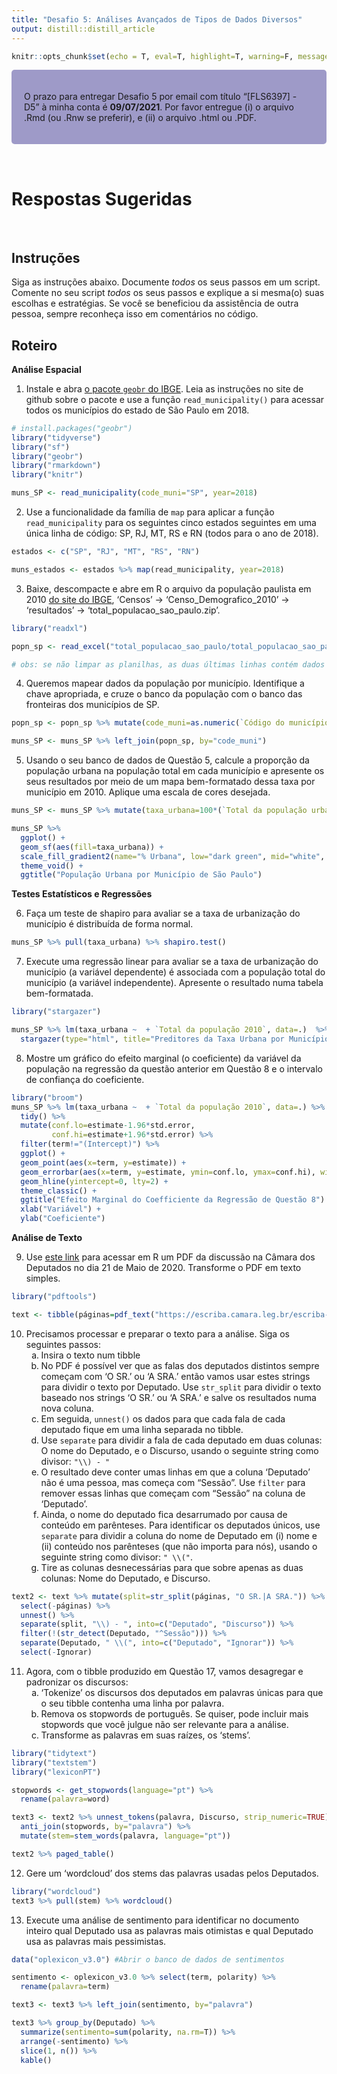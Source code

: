 ```yaml
---
title: "Desafio 5: Análises Avançados de Tipos de Dados Diversos"
output: distill::distill_article
---
```


```r
knitr::opts_chunk$set(echo = T, eval=T, highlight=T, warning=F, message=F)
```

<style>
div.purple { background-color:#9e9ac8; border-radius: 5px; padding: 20px;}
</style>

<div class = "purple">
O prazo para entregar Desafio 5 por email com título “[FLS6397] - D5” à minha conta é **09/07/2021**. Por favor entregue (i) o arquivo .Rmd (ou .Rnw se preferir), e (ii) o arquivo .html ou .PDF.
</div>

<br>

# Respostas Sugeridas

<br>

## Instruções

Siga as instruções abaixo. Documente *todos* os seus passos em um script. Comente no seu script *todos* os seus passos e explique a si mesma(o) suas escolhas e estratégias. Se você se beneficiou da assistência de outra pessoa, sempre reconheça isso em comentários no código.

## Roteiro

**Análise Espacial**

1. Instale e abra [o pacote `geobr` do IBGE](https://github.com/ipeaGIT/geobr). Leia as instruções no site de github sobre o pacote e use a função `read_municipality()` para acessar todos os municípios do estado de São Paulo em 2018. 

```r
# install.packages("geobr")
library("tidyverse")
library("sf")
library("geobr")
library("rmarkdown")
library("knitr")

muns_SP <- read_municipality(code_muni="SP", year=2018)
```

2. Use a funcionalidade da família de `map` para aplicar a função `read_municipality` para os seguintes cinco estados seguintes em uma única linha de código: SP, RJ, MT, RS e RN (todos para o ano de 2018). 

```r
estados <- c("SP", "RJ", "MT", "RS", "RN")

muns_estados <- estados %>% map(read_municipality, year=2018)
```

3. Baixe, descompacte e abre em R o arquivo da população paulista em 2010 [do site do IBGE](https://www.ibge.gov.br/estatisticas/downloads-estatisticas.html), 'Censos' -> 'Censo_Demografico_2010' -> 'resultados' -> 'total_populacao_sao_paulo.zip'. 

```r
library("readxl")

popn_sp <- read_excel("total_populacao_sao_paulo/total_populacao_sao_paulo.xls")

# obs: se não limpar as planilhas, as duas últimas linhas contém dados "errados": o total do estado e o link do site do IBGE de onde a planilha foi tirada
```

4. Queremos mapear dados da população por município. Identifique a chave apropriada, e cruze o banco da população com o banco das fronteiras dos municípios de SP. 

```r
popn_sp <- popn_sp %>% mutate(code_muni=as.numeric(`Código do município`))

muns_SP <- muns_SP %>% left_join(popn_sp, by="code_muni")
```

5. Usando o seu banco de dados de Questão 5, calcule a proporção da população urbana na população total em cada município e apresente os seus resultados por meio de um mapa bem-formatado dessa taxa por município em 2010. Aplique uma escala de cores desejada.

```r
muns_SP <- muns_SP %>% mutate(taxa_urbana=100*(`Total da população urbana`/`Total da população 2010`)) 

muns_SP %>%
  ggplot() +
  geom_sf(aes(fill=taxa_urbana)) +
  scale_fill_gradient2(name="% Urbana", low="dark green", mid="white", high="red", midpoint=50) +
  theme_void() +
  ggtitle("População Urbana por Município de São Paulo")
```

**Testes Estatísticos e Regressões**

6. Faça um teste de shapiro para avaliar se a taxa de urbanização do município é distribuída de forma normal.

```r
muns_SP %>% pull(taxa_urbana) %>% shapiro.test()
```

7. Execute uma regressão linear para avaliar se a taxa de urbanização do município (a variável dependente) é associada com a população total do município (a variável independente). Apresente o resultado numa tabela bem-formatada.

```r
library("stargazer")

muns_SP %>% lm(taxa_urbana ~  + `Total da população 2010`, data=.)  %>% 
  stargazer(type="html", title="Preditores da Taxa Urbana por Município")
```

8. Mostre um gráfico do efeito marginal (o coeficiente) da variável da população na regressão da questão anterior em Questão 8 e o intervalo de confiança do coeficiente.

```r
library("broom")
muns_SP %>% lm(taxa_urbana ~  + `Total da população 2010`, data=.) %>% 
  tidy() %>%
  mutate(conf.lo=estimate-1.96*std.error,
         conf.hi=estimate+1.96*std.error) %>%
  filter(term!="(Intercept)") %>%
  ggplot() +
  geom_point(aes(x=term, y=estimate)) +
  geom_errorbar(aes(x=term, y=estimate, ymin=conf.lo, ymax=conf.hi), width=0.1) +
  geom_hline(yintercept=0, lty=2) +
  theme_classic() +
  ggtitle("Efeito Marginal do Coefficiente da Regressão de Questão 8") +
  xlab("Variável") +
  ylab("Coeficiente")
```


**Análise de Texto**

9. Use [este link](https://escriba.camara.leg.br/escriba-servicosweb/pdf/59638) para acessar em R um PDF da discussão na Câmara dos Deputados no dia 21 de Maio de 2020. Transforme o PDF em texto simples.

```r
library("pdftools")

text <- tibble(páginas=pdf_text("https://escriba.camara.leg.br/escriba-servicosweb/pdf/59638"))
```

10. Precisamos processar e preparar o texto para a análise. Siga os seguintes passos:
    a. Insira o texto num tibble
    b. No PDF é possível ver que as falas dos deputados distintos sempre começam com 'O SR.' ou 'A SRA.' então vamos usar estes strings para dividir o texto por Deputado. Use `str_split` para dividir o texto baseado nos strings 'O SR.' ou 'A SRA.' e salve os resultados numa nova coluna. 
    c. Em seguida, `unnest()` os dados para que cada fala de cada deputado fique em uma linha separada no tibble.
    d. Use `separate` para dividir a fala de cada deputado em duas colunas: O nome do Deputado, e o Discurso, usando o seguinte string como divisor: `"\\) - "`
    e. O resultado deve conter umas linhas em que a coluna 'Deputado' não é uma pessoa, mas começa com "Sessão". Use `filter` para remover essas linhas que começam com "Sessão" na coluna de 'Deputado'. 
    f. Ainda, o nome do deputado fica desarrumado por causa de conteúdo em parênteses. Para identificar os deputados únicos, use `separate` para dividir a coluna do nome de Deputado em (i) nome e (ii) conteúdo nos parênteses (que não importa para nós), usando o seguinte string como divisor: `" \\("`.
    g. Tire as colunas desnecessárias para que sobre apenas as duas colunas: Nome do Deputado, e Discurso.
    
```r
text2 <- text %>% mutate(split=str_split(páginas, "O SR.|A SRA.")) %>%
  select(-páginas) %>%
  unnest() %>%
  separate(split, "\\) - ", into=c("Deputado", "Discurso")) %>%
  filter(!(str_detect(Deputado, "^Sessão"))) %>%
  separate(Deputado, " \\(", into=c("Deputado", "Ignorar")) %>%
  select(-Ignorar)
```

11. Agora, com o tibble produzido em Questão 17, vamos desagregar e padronizar os discursos:
    a. 'Tokenize' os discursos dos deputados em palavras únicas para que o seu tibble contenha uma linha por palavra.
    b. Remova os stopwords de português. Se quiser, pode incluir mais stopwords que você julgue não ser relevante para a análise.
    c. Transforme as palavras em suas raízes, os 'stems'.

```r
library("tidytext")
library("textstem")
library("lexiconPT")

stopwords <- get_stopwords(language="pt") %>%
  rename(palavra=word)

text3 <- text2 %>% unnest_tokens(palavra, Discurso, strip_numeric=TRUE) %>%
  anti_join(stopwords, by="palavra") %>%
  mutate(stem=stem_words(palavra, language="pt"))
```

```r
text2 %>% paged_table()
```

12. Gere um 'wordcloud' dos stems das palavras usadas pelos Deputados.

```r
library("wordcloud")
text3 %>% pull(stem) %>% wordcloud()
```

13. Execute uma análise de sentimento para identificar no documento inteiro qual Deputado usa as palavras mais otimistas e qual Deputado usa as palavras mais pessimistas.

```r
data("oplexicon_v3.0") #Abrir o banco de dados de sentimentos

sentimento <- oplexicon_v3.0 %>% select(term, polarity) %>%
  rename(palavra=term)

text3 <- text3 %>% left_join(sentimento, by="palavra")

text3 %>% group_by(Deputado) %>% 
  summarize(sentimento=sum(polarity, na.rm=T)) %>%
  arrange(-sentimento) %>%
  slice(1, n()) %>%
  kable()
```
